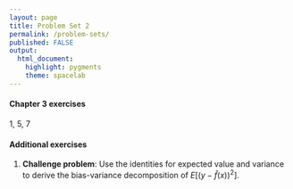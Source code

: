```yaml
---
layout: page
title: Problem Set 2
permalink: /problem-sets/
published: FALSE
output: 
  html_document: 
    highlight: pygments
    theme: spacelab
---
```


#### Chapter 3 exercises
1, 5, 7

#### Additional exercises
1. **Challenge problem**: Use the identities for expected value and variance to
derive the bias-variance decomposition of $E\left[ \left(y - \hat{f}(x) \right)^2 \right]$.
    
    
